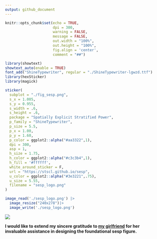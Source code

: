 ```yaml
---
output: github_document
---
```


```r
knitr::opts_chunk$set(echo = TRUE,
                      dpi = 300,
                      warning = FALSE,
                      message = FALSE,
                      out.width = "100%",
                      out.height = "100%",
                      fig.align = 'center',
                      comment = "##")
```

```r
library(showtext)
showtext_auto(enable = TRUE)
font_add("ShineTypewriter", regular = "./ShineTypewriter-lgwzd.ttf")
library(hexSticker)
library(magick)

sticker(
  subplot = "./fig_sesp.png",
  s_x = 1.005,
  s_y = 0.955,
  s_width = .6,
  s_height = .6,
  package = "Spatially Explicit Stratified Power",
  p_family = "ShineTypewriter",
  p_size = 5.5,
  p_x = 1.00,
  p_y = 1.60,
  p_color = ggplot2::alpha("#aa3322",1),
  dpi = 300,
  asp = 1,
  h_size = 1.75,
  h_color = ggplot2::alpha("#c3c3b4",1),
  h_fill = '#ffffff',
  white_around_sticker = F,
  url = "https://stscl.github.io/sesp",
  u_color = ggplot2::alpha("#3e3221",.75),
  u_size = 5.55,
  filename = "sesp_logo.png"
)

image_read('./sesp_logo.png') |> 
  image_resize("240x278")|> 
  image_write('./sesp_logo.png')
```


![](./sesp_logo.png)

**I would like to extend my sincere gratitude to [my girlfriend](https://github.com/layeyo) for her invaluable assistance in designing the foundational sesp figure.**